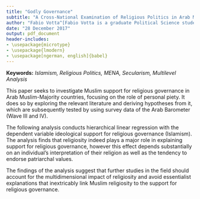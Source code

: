 ```yaml
---
title: "Godly Governance"
subtitle: "A Cross-National Examination of Religious Politics in Arab Muslim-Majority Countries"
author: "Fabio Votta^[Fabio Votta is a graduate Political Science student at the University of Stuttgart and is a tutor for statistics with *R* at the Department for Social Sciences. Contact: [fabio.votta@gmail.com](mailto:fabio.votta@gmail.com)or on his website https://favstats.netlify.com]"
date: "28 December 2017"
output: pdf_document
header-includes:
- \usepackage{microtype}
- \usepackage{lmodern}
- \usepackage[ngerman, english]{babel}
---
```

**Keywords:** *Islamism, Religious Politics, MENA, Secularism, Multilevel Analysis*

\pagenumbering{gobble}

\vspace{.5cm}

This paper seeks to investigate Muslim support for religious governance in Arab Muslim-Majority countries, focusing on the role of personal piety. It does so by exploring the relevant literature and deriving hypotheses from it, which are subsequently tested by using survey data of the Arab Barometer (Wave III and IV). 

The following analysis conducts hierarchical linear regression with the dependent variable ideological support for religious governance (Islamism). The analysis finds that religiosity indeed plays a major role in explaining support for religious governance, however this effect depends substantially on an individual’s interpretation of their religion as well as the tendency to endorse patriarchal values. 

The findings of the analysis suggest that further studies in the field should account for the multidimensional impact of religiosity and avoid essentialist explanations that inextricably link Muslim religiosity to the support for religious governance.


\vspace{.5cm}

\begin{center}
  \includegraphics[width=1\textwidth]{images/interaction.png}
\end{center}

